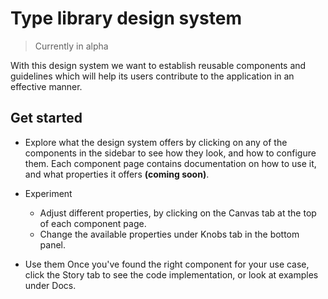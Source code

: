 
<Meta title="Welcome" />

# Type library design system

> Currently in alpha

With this design system we want to establish reusable components and guidelines which will help its users contribute to the application in an effective manner.

## Get started
- Explore what the design system offers by clicking on any of the components in the sidebar to see how they look, and how to configure them.
  Each component page contains documentation on how to use it, and what properties it offers __(coming soon)__.

- Experiment
  - Adjust different properties, by clicking on the Canvas tab at the top of each component page.
  - Change the available properties under Knobs tab in the bottom panel.

-  Use them Once you've found the right component for your use case, click the Story tab to see the code implementation, or look at examples under Docs.
